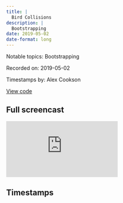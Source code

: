 ```yaml
---
title: |
  Bird Collisions
description: |
  Bootstrapping
date: 2019-05-02
date-format: long
---
```


Notable topics: Bootstrapping

Recorded on: 2019-05-02

Timestamps by: Alex Cookson

[View code](https://github.com/dgrtwo/data-screencasts/blob/master/bird-collisions.Rmd)

## Full screencast

<iframe class="video" src="https://www.youtube.com/embed/zjWm__nFLXI" title="YouTube video player" frameborder="0" allow="accelerometer; autoplay; clipboard-write; encrypted-media; gyroscope; picture-in-picture" allowfullscreen></iframe>

## Timestamps

<script id="timestamps" type="application-json">[{"timestamp_with_hours":"0:2:45","description":"Analyzing when NAs appear in a dimension","timestamp_sec":165},{"timestamp_with_hours":"0:7:30","description":"Looking at multiple categorical variable at the same time by gathering them into one column and eventually graphing each as a different facet","functions":"gather","timestamp_sec":450},{"timestamp_with_hours":"0:9:30","description":"Re-order facet graphs according to which ones have the fewest categories in them to ones that have the most","timestamp_sec":570},{"timestamp_with_hours":"0:20:45","description":"Geometric mean for estimating counts when there are a lot of low values (1-3 bird collisions, in this case)","timestamp_sec":1245},{"timestamp_with_hours":"0:23:15","description":"Filling in \"blank\" observations where there were no observations made","timestamp_sec":1395},{"timestamp_with_hours":"0:27:00","description":"Using log+1 to convert a dimension with values of 0 into a log scale","timestamp_sec":1620},{"timestamp_with_hours":"0:29:00","description":"Adding confidence bounds for data using a geometric mean (where he first gets the idea of bootstrapping)","timestamp_sec":1740},{"timestamp_with_hours":"0:32:00","description":"Actual coding of bootstrap starts","timestamp_sec":1920},{"timestamp_with_hours":"0:38:30","description":"Adding confidence bounds using bootstrap data","timestamp_sec":2310},{"timestamp_with_hours":"0:42:00","description":"Investigating potential confounding variables","timestamp_sec":2520},{"timestamp_with_hours":"0:44:15","description":"Discussing approaches to dealing with confounding variables","timestamp_sec":2655},{"timestamp_with_hours":"0:46:45","description":"Using complete function to get explicit NA values","functions":"complete","timestamp_sec":2805}]</script>
